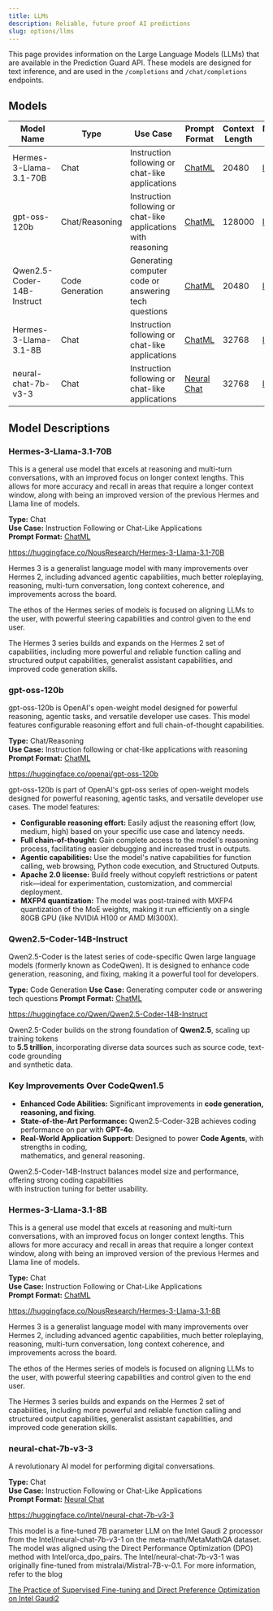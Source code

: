 ```yaml
---
title: LLMs
description: Reliable, future proof AI predictions
slug: options/llms
---
```


This page provides information on the Large Language Models (LLMs) that are available in the Prediction Guard API.
These models are designed for text inference, and are used in the `/completions` and `/chat/completions` endpoints.

## Models

| Model Name                   | Type                 | Use Case                                                        | Prompt Format                                          | Context Length | More Info                                           |
| ---------------------------- | -------------------- | --------------------------------------------------------------- | -----------------------------------------------------  | -------------- | ----------------------------------------------------|
| Hermes-3-Llama-3.1-70B       | Chat                 | Instruction following or chat-like applications                 | [ChatML](/options/prompts#chatml)                      | 20480             | [link](/options/llms#hermes-3-llama-31-70b)       |
| gpt-oss-120b                  | Chat/Reasoning       | Instruction following or chat-like applications with reasoning  | [ChatML](/options/prompts#chatml)                      | 128000            | [link](/options/llms#gpt-oss-120b)                  |
| Qwen2.5-Coder-14B-Instruct   | Code Generation      | Generating computer code or answering tech questions            | [ChatML](/options/prompts#chatml)                      | 20480             | [link](/options/llms#qwen25-coder-14b-instruct)   |
| Hermes-3-Llama-3.1-8B        | Chat                 | Instruction following or chat-like applications                 | [ChatML](/options/prompts#chatml)                      | 32768             | [link](/options/llms#hermes-3-llama-31-8b)        |
| neural-chat-7b-v3-3          | Chat                 | Instruction following or chat-like applications                 | [Neural Chat](/options/prompts#neural-chat)                 | 32768             | [link](/options/llms#neural-chat-7b-v3-3)               |

## Model Descriptions

### Hermes-3-Llama-3.1-70B

This is a general use model that excels at reasoning and multi-turn conversations,
with an improved focus on longer context lengths. This allows for more accuracy and recall
in areas that require a longer context window, along with being an improved version of the previous
Hermes and Llama line of models.

**Type:** Chat\
**Use Case:** Instruction Following or Chat-Like Applications\
**Prompt Format:** [ChatML](/options/prompts#chatml)

https://huggingface.co/NousResearch/Hermes-3-Llama-3.1-70B

Hermes 3 is a generalist language model with many improvements over Hermes 2,
including advanced agentic capabilities, much better roleplaying, reasoning,
multi-turn conversation, long context coherence, and improvements across the board.

The ethos of the Hermes series of models is focused on aligning LLMs to the user,
with powerful steering capabilities and control given to the end user.

The Hermes 3 series builds and expands on the Hermes 2 set of capabilities,
including more powerful and reliable function calling and structured output capabilities,
generalist assistant capabilities, and improved code generation skills.

### gpt-oss-120b

gpt-oss-120b is OpenAI's open-weight model designed for powerful reasoning, agentic tasks, and versatile developer use cases. This model features configurable reasoning effort and full chain-of-thought capabilities.

**Type:** Chat/Reasoning  
**Use Case:** Instruction following or chat-like applications with reasoning  
**Prompt Format:** [ChatML](/options/prompts#chatml)  

https://huggingface.co/openai/gpt-oss-120b

gpt-oss-120b is part of OpenAI's gpt-oss series of open-weight models designed for powerful reasoning, agentic tasks, and versatile developer use cases. The model features:

- **Configurable reasoning effort:** Easily adjust the reasoning effort (low, medium, high) based on your specific use case and latency needs.
- **Full chain-of-thought:** Gain complete access to the model's reasoning process, facilitating easier debugging and increased trust in outputs.
- **Agentic capabilities:** Use the model's native capabilities for function calling, web browsing, Python code execution, and Structured Outputs.
- **Apache 2.0 license:** Build freely without copyleft restrictions or patent risk—ideal for experimentation, customization, and commercial deployment.
- **MXFP4 quantization:** The model was post-trained with MXFP4 quantization of the MoE weights, making it run efficiently on a single 80GB GPU (like NVIDIA H100 or AMD MI300X).  

### Qwen2.5-Coder-14B-Instruct

Qwen2.5-Coder is the latest series of code-specific Qwen large language models (formerly known as CodeQwen). 
It is designed to enhance code generation, reasoning, and fixing, making it a powerful tool for developers.  

**Type:** Code Generation
**Use Case:** Generating computer code or answering tech questions 
**Prompt Format:** [ChatML](/options/prompts#chatml)   

https://huggingface.co/Qwen/Qwen2.5-Coder-14B-Instruct

Qwen2.5-Coder builds on the strong foundation of **Qwen2.5**, scaling up training tokens  
to **5.5 trillion**, incorporating diverse data sources such as source code, text-code grounding  
and synthetic data.  

### **Key Improvements Over CodeQwen1.5**
- **Enhanced Code Abilities:** Significant improvements in **code generation, reasoning, and fixing**.  
- **State-of-the-Art Performance:** Qwen2.5-Coder-32B achieves coding performance on par with **GPT-4o**.  
- **Real-World Application Support:** Designed to power **Code Agents**, with strengths in coding,  
  mathematics, and general reasoning.  

Qwen2.5-Coder-14B-Instruct balances model size and performance, offering strong coding capabilities  
with instruction tuning for better usability.  

### Hermes-3-Llama-3.1-8B

This is a general use model that excels at reasoning and multi-turn conversations,
with an improved focus on longer context lengths. This allows for more accuracy and recall
in areas that require a longer context window, along with being an improved version of the previous
Hermes and Llama line of models.

**Type:** Chat\
**Use Case:** Instruction Following or Chat-Like Applications\
**Prompt Format:** [ChatML](/options/prompts#chatml)

https://huggingface.co/NousResearch/Hermes-3-Llama-3.1-8B

Hermes 3 is a generalist language model with many improvements over Hermes 2,
including advanced agentic capabilities, much better roleplaying, reasoning,
multi-turn conversation, long context coherence, and improvements across the board.

The ethos of the Hermes series of models is focused on aligning LLMs to the user,
with powerful steering capabilities and control given to the end user.

The Hermes 3 series builds and expands on the Hermes 2 set of capabilities,
including more powerful and reliable function calling and structured output capabilities,
generalist assistant capabilities, and improved code generation skills.

### neural-chat-7b-v3-3

A revolutionary AI model for performing digital conversations.

**Type:** Chat\
**Use Case:** Instruction Following or Chat-Like Applications\
**Prompt Format:** [Neural Chat](/options/prompts#neural-chat)

https://huggingface.co/Intel/neural-chat-7b-v3-3

This model is a fine-tuned 7B parameter LLM on the Intel Gaudi 2 processor from
the Intel/neural-chat-7b-v3-1 on the meta-math/MetaMathQA dataset. The model was
aligned using the Direct Performance Optimization (DPO) method with
Intel/orca_dpo_pairs. The Intel/neural-chat-7b-v3-1 was originally fine-tuned
from mistralai/Mistral-7B-v-0.1. For more information, refer to the blog

[The Practice of Supervised Fine-tuning and Direct Preference Optimization on Intel Gaudi2](https://medium.com/@NeuralCompressor/the-practice-of-supervised-finetuning-and-direct-preference-optimization-on-habana-gaudi2-a1197d8a3cd3)
